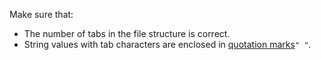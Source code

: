 Make sure that:

- The number of tabs in the file structure is correct.
- String values with tab characters are enclosed in [quotation marks](/docs-new/guide/pool_csv#string)`" "`.
